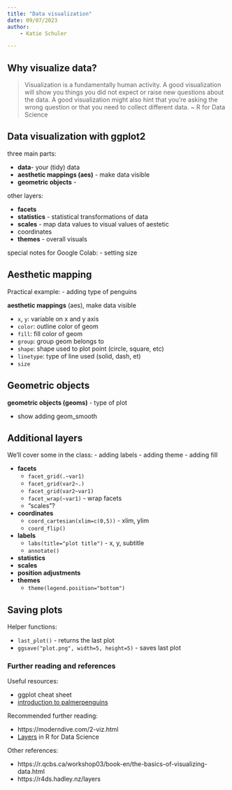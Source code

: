 ```yaml
---
title: "Data visualization"
date: 09/07/2023
author: 
    - Katie Schuler

---
```


::: {.callout-warning title="Under Construction"}
:::

## Why visualize data? 

> Visualization is a fundamentally human activity. A good visualization will show you things you did not expect or raise new questions about the data. A good visualization might also hint that you’re asking the wrong question or that you need to collect different data. ~ R for Data Science

## Data visualization with ggplot2
<!---
 
Prerequisite packages. ggplot part of tidyverse package. Already installed on Google Colab's R; just use library.

```r
# load the tidyverse and palmer penguins libraries
library(tidyverse)
library(palmerpenguins)
```


We will also be using palmerpenguins package; show here how to use glimpse() to get a look or head() -- can also show on Tue 


```r
glimpse(penguins)
```

```r
head(penguins)
```

plot we want to replicate: 

here 

Start with data layer; 

```r
ggplot(data = penguins) 

```


sample basic plot: 

```r

```
 
--->

three main parts: 

- **data**- your (tidy) data
- **aesthetic mappings (aes)** - make data visible
- **geometric objects** - 

other layers: 

- **facets** 
- **statistics** - statistical transformations of data
- **scales** - map data values to visual values of aestetic
- coordinates
- **themes** - overall visuals

special notes for Google Colab: 
- setting size 



## Aesthetic mapping

Practical example: 
- adding type of penguins 




**aesthetic mappings** (aes), make data visible

- `x`, `y`: variable on x and y axis
- `color`: outline color of geom
- `fill`: fill color of geom
- `group`: group geom belongs to
- `shape`: shape used to plot point (circle, square, etc)
- `linetype`: type of line used (solid, dash, et)
- `size`

## Geometric objects


**geometric objects (geoms)** - type of plot

- show adding geom_smooth 



## Additional layers

We'll cover some in the class: 
- adding labels 
- adding theme
- adding fill 

- **facets**
    - `facet_grid(.~var1)`
    - `facet_grid(var2~.)`
    - `facet_grid(var2~var1)`
    - `facet_wrap(~var1)` - wrap facets
    - "scales"? 
- **coordinates**
    - `coord_cartesian(xlim=c(0,5))` - xlim, ylim
    - `coord_flip()`
- **labels** 
    - `labs(title="plot title")` - x, y, subtitle
    - `annotate()`
- **statistics**
- **scales**
- **position adjustments**
- **themes**
    - `theme(legend.position="bottom")`

## Saving plots 

Helper functions: 

- `last_plot()` - returns the last plot
- `ggsave("plot.png", width=5, height=5)` - saves last plot

### Further reading and references

Useful resources:

- ggplot cheat sheet
- [introduction to palmerpenguins](https://allisonhorst.github.io/palmerpenguins/articles/intro.html) 

Recommended further reading: 

- https://moderndive.com/2-viz.html
- [Layers](https://r4ds.hadley.nz/layers) in R for Data Science


Other references: 

- https://r.qcbs.ca/workshop03/book-en/the-basics-of-visualizing-data.html
- https://r4ds.hadley.nz/layers

